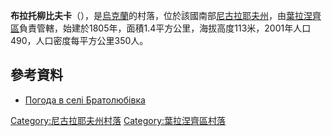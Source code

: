 {{coord|47|44|33|N|31|56|58|E|scale:100000|display=title}}

'''布拉托柳比夫卡'''（{{lang-uk|Братолюбівка}}），是[[烏克蘭|烏克蘭]]的村落，位於該國南部[[尼古拉耶夫州|尼古拉耶夫州]]，由[[葉拉涅齊區|葉拉涅齊區]]負責管轄，始建於1805年，面積1.4平方公里，海拔高度113米，2001年人口490，人口密度每平方公里350人。

==參考資料==
* [http://weather.in.ua/ua/nikolaevskaja/1986 Погода в селі Братолюбівка] {{Wayback|url=http://weather.in.ua/ua/nikolaevskaja/1986 |date=20160606232528 }}

[[Category:尼古拉耶夫州村落|Category:尼古拉耶夫州村落]]
[[Category:葉拉涅齊區村落|Category:葉拉涅齊區村落]]


{{Mykolaiv-geo-stub}}